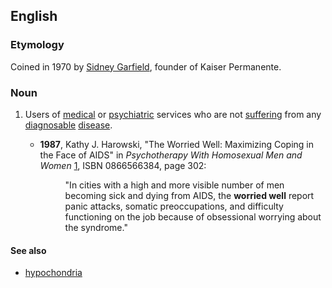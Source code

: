 ==English==
===Etymology===
Coined in 1970 by [[w:Sidney R. Garfield|Sidney Garfield]], founder of Kaiser Permanente.

===Noun===
{{en-noun|-|head=[[worried]] [[well]]}}

# {{context|medicine}} Users of [[medical]] or [[psychiatric]] services who are not [[suffer]]ing from any [[diagnosable]] [[disease]].
#* '''1987''', Kathy J. Harowski, "The Worried Well:  Maximizing Coping in the Face of AIDS" in ''Psychotherapy With Homosexual Men and Women'' [http://books.google.com/books?id=NfXmSHMDIBgC], ISBN 0866566384, page 302:
#*:"In cities with a high and more visible number of men becoming sick and dying from AIDS, the '''worried well''' report panic attacks, somatic preoccupations, and difficulty functioning on the job because of obsessional worrying about the syndrome."

====See also====
* [[hypochondria]]